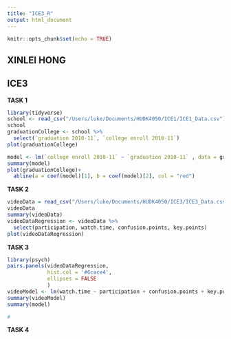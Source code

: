 ```yaml
---
title: "ICE3_R"
output: html_document
---
```


```r
knitr::opts_chunk$set(echo = TRUE)
```


## XINLEI HONG
## ICE3

**TASK 1**

```R
library(tidyverse)
school <- read_csv("/Users/luke/Documents/HUDK4050/ICE1/ICE1_Data.csv")
school
graduationCollege <- school %>%
  select(`graduation 2010-11`, `college enroll 2010-11`)
plot(graduationCollege)

model <- lm(`college enroll 2010-11` ~ `graduation 2010-11` , data = graduationCollege)
summary(model)
plot(graduationCollege)+
  abline(a = coef(model)[1], b = coef(model)[2], col = "red")

```


**TASK 2**
```R
videoData = read_csv("/Users/luke/Documents/HUDK4050/ICE3/ICE3_Data.csv")
videoData
summary(videoData)
videoDataRegression <- videoData %>%
  select(participation, watch.time, confusion.points, key.points)
plot(videoDataRegression)

```


**TASK 3**
```R
library(psych)
pairs.panels(videoDataRegression,
             hist.col = '#6cace4',
             ellipses = FALSE
             )
videoModel <- lm(watch.time ~ participation + confusion.points + key.points, data = videoDataRegression)
summary(videoModel)
summary(model)

#
```


**TASK 4**
```R


```



